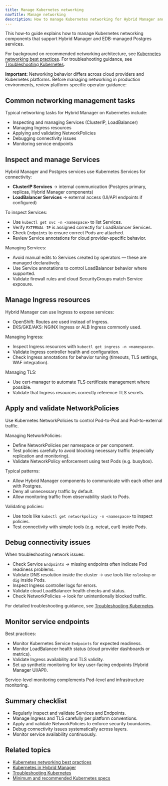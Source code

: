 ```yaml
---
title: Manage Kubernetes networking
navTitle: Manage networking
description: How to manage Kubernetes networking for Hybrid Manager and managed Postgres services.
---
```


This how-to guide explains how to manage Kubernetes networking components that support Hybrid Manager and EDB-managed Postgres services.

For background on recommended networking architecture, see [Kubernetes networking best practices](/portal/kubernetes/learn/explained/hybrid-manager/manage-kubernetes-networking).
For troubleshooting guidance, see [Troubleshooting Kubernetes](/portal/learn/how-to/troubleshooting-on-kubernetes).

**Important:** Networking behavior differs across cloud providers and Kubernetes platforms.
Before managing networking in production environments, review platform-specific operator guidance:


## Common networking management tasks

Typical networking tasks for Hybrid Manager on Kubernetes include:

- Inspecting and managing Services (ClusterIP, LoadBalancer)
- Managing Ingress resources
- Applying and validating NetworkPolicies
- Debugging connectivity issues
- Monitoring service endpoints

## Inspect and manage Services

Hybrid Manager and Postgres services use Kubernetes Services for connectivity:

- **ClusterIP Services** → internal communication (Postgres primary, replicas, Hybrid Manager components)
- **LoadBalancer Services** → external access (UI/API endpoints if configured)

To inspect Services:

- Use `kubectl get svc -n <namespace>` to list Services.
- Verify `EXTERNAL-IP` is assigned correctly for LoadBalancer Services.
- Check `Endpoints` to ensure correct Pods are attached.
- Review Service annotations for cloud provider-specific behavior.

Managing Services:

- Avoid manual edits to Services created by operators — these are managed declaratively.
- Use Service annotations to control LoadBalancer behavior where supported.
- Validate firewall rules and cloud SecurityGroups match Service exposure.

## Manage Ingress resources

Hybrid Manager can use Ingress to expose services:

- OpenShift: Routes are used instead of Ingress.
- EKS/GKE/AKS: NGINX Ingress or ALB Ingress commonly used.

Managing Ingress:

- Inspect Ingress resources with `kubectl get ingress -n <namespace>`.
- Validate Ingress controller health and configuration.
- Check Ingress annotations for behavior tuning (timeouts, TLS settings, WAF integration).

Managing TLS:

- Use cert-manager to automate TLS certificate management where possible.
- Validate that Ingress resources correctly reference TLS secrets.

## Apply and validate NetworkPolicies

Use Kubernetes NetworkPolicies to control Pod-to-Pod and Pod-to-external traffic.

Managing NetworkPolicies:

- Define NetworkPolicies per namespace or per component.
- Test policies carefully to avoid blocking necessary traffic (especially replication and monitoring).
- Validate NetworkPolicy enforcement using test Pods (e.g. busybox).

Typical patterns:

- Allow Hybrid Manager components to communicate with each other and with Postgres.
- Deny all unnecessary traffic by default.
- Allow monitoring traffic from observability stack to Pods.

Validating policies:

- Use tools like `kubectl get networkpolicy -n <namespace>` to inspect policies.
- Test connectivity with simple tools (e.g. netcat, curl) inside Pods.

## Debug connectivity issues

When troubleshooting network issues:

- Check Service `Endpoints` → missing endpoints often indicate Pod readiness problems.
- Validate DNS resolution inside the cluster → use tools like `nslookup` or `dig` inside Pods.
- Inspect Ingress controller logs for errors.
- Validate cloud LoadBalancer health checks and status.
- Check NetworkPolicies → look for unintentionally blocked traffic.

For detailed troubleshooting guidance, see [Troubleshooting Kubernetes](/portal/learn/how-to/troubleshooting-on-kubernetes).

## Monitor service endpoints

Best practices:

- Monitor Kubernetes Service `Endpoints` for expected readiness.
- Monitor LoadBalancer health status (cloud provider dashboards or metrics).
- Validate Ingress availability and TLS validity.
- Set up synthetic monitoring for key user-facing endpoints (Hybrid Manager UI/API).

Service-level monitoring complements Pod-level and infrastructure monitoring.

## Summary checklist

- Regularly inspect and validate Services and Endpoints.
- Manage Ingress and TLS carefully per platform conventions.
- Apply and validate NetworkPolicies to enforce security boundaries.
- Debug connectivity issues systematically across layers.
- Monitor service availability continuously.

## Related topics

- [Kubernetes networking best practices](/portal/kubernetes/learn/explained/hybrid-manager/manage-kubernetes-networking)
- [Kubernetes in Hybrid Manager](/portal/kubernetes/learn/explained/hybrid-manager/k8s-in-hybrid-manager)
- [Troubleshooting Kubernetes](/portal/learn/how-to/troubleshooting-on-kubernetes)
- [Minimum and recommended Kubernetes specs](/portal/kubernetes/learn/explained/hybrid-manager/minimum-recommended-k8s-specs)
